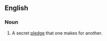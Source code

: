==English==

===Noun===
{{head|en|noun|head=a [[bird]] in the [[bosom]]}}

# {{context|idiomatic|UK|dated}} A secret [[pledge]] that one makes for another.